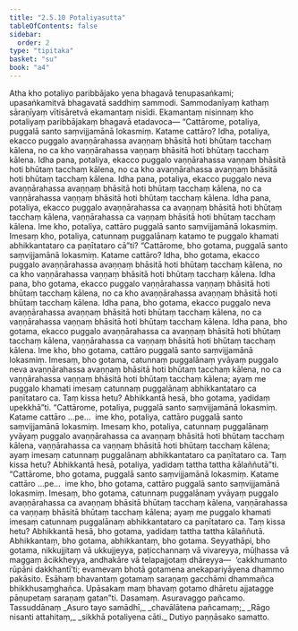 ```yaml
---
title: "2.5.10 Potaliyasutta"
tableOfContents: false
sidebar:
  order: 2
type: "tipitaka"
basket: "su"
book: "a4"
---
```



<DynamicBreadcrumb />

<Division number="100" book="a4">

<Paragraph number="663" book="a4">
Atha kho potaliyo paribbājako yena bhagavā tenupasaṅkami; upasaṅkamitvā bhagavatā saddhiṃ sammodi. Sammodanīyaṃ kathaṃ sāraṇīyaṃ vītisāretvā ekamantaṃ nisīdi. Ekamantaṃ nisinnaṃ kho potaliyaṃ paribbājakaṃ bhagavā etadavoca—
</Paragraph>

<Paragraph number="664" book="a4">
“Cattārome, potaliya, puggalā santo saṃvijjamānā lokasmiṃ. Katame cattāro? Idha, potaliya, ekacco puggalo avaṇṇārahassa avaṇṇaṃ bhāsitā hoti bhūtaṃ tacchaṃ kālena, no ca kho vaṇṇārahassa vaṇṇaṃ bhāsitā hoti bhūtaṃ tacchaṃ kālena. Idha pana, potaliya, ekacco puggalo vaṇṇārahassa vaṇṇaṃ bhāsitā hoti bhūtaṃ tacchaṃ kālena, no ca kho avaṇṇārahassa avaṇṇaṃ bhāsitā hoti bhūtaṃ tacchaṃ kālena. Idha pana, potaliya, ekacco puggalo neva avaṇṇārahassa avaṇṇaṃ bhāsitā hoti bhūtaṃ tacchaṃ kālena, no ca vaṇṇārahassa vaṇṇaṃ bhāsitā hoti bhūtaṃ tacchaṃ kālena. Idha pana, potaliya, ekacco puggalo avaṇṇārahassa ca avaṇṇaṃ bhāsitā hoti bhūtaṃ tacchaṃ kālena, vaṇṇārahassa ca vaṇṇaṃ bhāsitā hoti bhūtaṃ tacchaṃ kālena. Ime kho, potaliya, cattāro puggalā santo saṃvijjamānā lokasmiṃ. Imesaṃ kho, potaliya, catunnaṃ puggalānaṃ katamo te puggalo khamati abhikkantataro ca paṇītataro cā”ti?
</Paragraph>

<Paragraph number="665" book="a4">
“Cattārome, bho gotama, puggalā santo saṃvijjamānā lokasmiṃ. Katame cattāro? Idha, bho gotama, ekacco puggalo avaṇṇārahassa avaṇṇaṃ bhāsitā hoti bhūtaṃ tacchaṃ kālena, no ca kho vaṇṇārahassa vaṇṇaṃ bhāsitā hoti bhūtaṃ tacchaṃ kālena. Idha pana, bho gotama, ekacco puggalo vaṇṇārahassa vaṇṇaṃ bhāsitā hoti bhūtaṃ tacchaṃ kālena, no ca kho avaṇṇārahassa avaṇṇaṃ bhāsitā hoti bhūtaṃ tacchaṃ kālena. Idha pana, bho gotama, ekacco puggalo neva avaṇṇārahassa avaṇṇaṃ bhāsitā hoti bhūtaṃ tacchaṃ kālena, no ca vaṇṇārahassa vaṇṇaṃ bhāsitā hoti bhūtaṃ tacchaṃ kālena. Idha pana, bho gotama, ekacco puggalo avaṇṇārahassa ca avaṇṇaṃ bhāsitā hoti bhūtaṃ tacchaṃ kālena, vaṇṇārahassa ca vaṇṇaṃ bhāsitā hoti bhūtaṃ tacchaṃ kālena. Ime kho, bho gotama, cattāro puggalā santo saṃvijjamānā lokasmiṃ. Imesaṃ, bho gotama, catunnaṃ puggalānaṃ yvāyaṃ puggalo neva avaṇṇārahassa avaṇṇaṃ bhāsitā hoti bhūtaṃ tacchaṃ kālena, no ca vaṇṇārahassa vaṇṇaṃ bhāsitā hoti bhūtaṃ tacchaṃ kālena; ayaṃ me puggalo khamati imesaṃ catunnaṃ puggalānaṃ abhikkantataro ca paṇītataro ca. Taṃ kissa hetu? Abhikkantā hesā, bho gotama, yadidaṃ upekkhā”ti.
</Paragraph>

<Paragraph number="666" book="a4">
“Cattārome, potaliya, puggalā santo saṃvijjamānā lokasmiṃ. Katame cattāro …pe…  ime kho, potaliya, cattāro puggalā santo saṃvijjamānā lokasmiṃ. Imesaṃ kho, potaliya, catunnaṃ puggalānaṃ yvāyaṃ puggalo avaṇṇārahassa ca avaṇṇaṃ bhāsitā hoti bhūtaṃ tacchaṃ kālena, vaṇṇārahassa ca vaṇṇaṃ bhāsitā hoti bhūtaṃ tacchaṃ kālena; ayaṃ imesaṃ catunnaṃ puggalānaṃ abhikkantataro ca paṇītataro ca. Taṃ kissa hetu? Abhikkantā hesā, potaliya, yadidaṃ tattha tattha kālaññutā”ti.
</Paragraph>

<Paragraph number="667" book="a4">
“Cattārome, bho gotama, puggalā santo saṃvijjamānā lokasmiṃ. Katame cattāro …pe…  ime kho, bho gotama, cattāro puggalā santo saṃvijjamānā lokasmiṃ. Imesaṃ, bho gotama, catunnaṃ puggalānaṃ yvāyaṃ puggalo avaṇṇārahassa ca avaṇṇaṃ bhāsitā bhūtaṃ tacchaṃ kālena, vaṇṇārahassa ca vaṇṇaṃ bhāsitā bhūtaṃ tacchaṃ kālena; ayaṃ me puggalo khamati imesaṃ catunnaṃ puggalānaṃ abhikkantataro ca paṇītataro ca. Taṃ kissa hetu? Abhikkantā hesā, bho gotama, yadidaṃ tattha tattha kālaññutā.
</Paragraph>

<Paragraph number="668" book="a4">
Abhikkantaṃ, bho gotama, abhikkantaṃ, bho gotama. Seyyathāpi, bho gotama, nikkujjitaṃ vā ukkujjeyya, paṭicchannaṃ vā vivareyya, mūḷhassa vā maggaṃ ācikkheyya, andhakāre vā telapajjotaṃ dhāreyya—  ‘cakkhumanto rūpāni dakkhantī’ti; evamevaṃ bhotā gotamena anekapariyāyena dhammo pakāsito. Esāhaṃ bhavantaṃ gotamaṃ saraṇaṃ gacchāmi dhammañca bhikkhusaṃghañca. Upāsakaṃ maṃ bhavaṃ gotamo dhāretu ajjatagge pāṇupetaṃ saraṇaṃ gatan”ti.

</Paragraph>
</Division>

<Paragraph number="669" type="center" book="a4">
Dasamaṃ.



</Paragraph>

<Paragraph number="670" type="center" book="a4">
Asuravaggo pañcamo.



</Paragraph>

<Paragraph number="671" type="center" book="a4">
Tassuddānaṃ


</Paragraph>

<Paragraph number="672" type="verses" book="a4">
_Asuro tayo samādhī,_  
_chavālātena pañcamaṃ;_  
_Rāgo nisanti attahitaṃ,_  
_sikkhā potaliyena cāti._  


</Paragraph>

<Paragraph number="673" type="center" book="a4">
Dutiyo paṇṇāsako samatto.
</Paragraph>